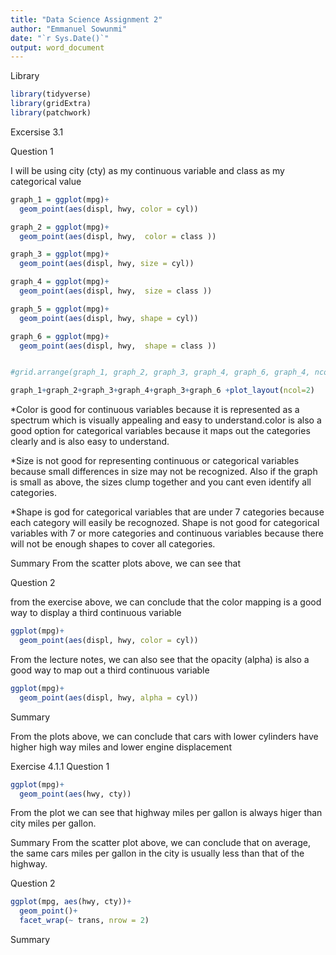 ```yaml
---
title: "Data Science Assignment 2"
author: "Emmanuel Sowunmi"
date: "`r Sys.Date()`"
output: word_document
---
```


Library

```r
library(tidyverse)
library(gridExtra)
library(patchwork)
```

Excersise 3.1

Question 1

I will be using city (cty) as my continuous variable and class as my categorical value
```r
graph_1 = ggplot(mpg)+
  geom_point(aes(displ, hwy, color = cyl))

graph_2 = ggplot(mpg)+
  geom_point(aes(displ, hwy,  color = class ))

graph_3 = ggplot(mpg)+
  geom_point(aes(displ, hwy, size = cyl))

graph_4 = ggplot(mpg)+
  geom_point(aes(displ, hwy,  size = class ))

graph_5 = ggplot(mpg)+
  geom_point(aes(displ, hwy, shape = cyl))

graph_6 = ggplot(mpg)+
  geom_point(aes(displ, hwy,  shape = class ))


#grid.arrange(graph_1, graph_2, graph_3, graph_4, graph_6, graph_4, ncol = 2)

graph_1+graph_2+graph_3+graph_4+graph_3+graph_6 +plot_layout(ncol=2)

```


*Color is good for continuous variables because it is represented as a spectrum which is visually appealing and easy to understand.color is also a good option for categorical variables because it maps out the categories clearly and is also easy to understand.

*Size is not good for representing continuous or categorical variables because small differences in size may not be recognized. Also if the graph is small as above, the sizes clump together and you cant even identify all categories. 

*Shape is god for categorical variables that are under 7 categories because each category will easily be recognozed. Shape is not good for categorical variables with 7 or more categories and continuous variables because there will not be enough shapes to cover all categories.


Summary
From the scatter plots above, we can see that


Question 2

from the exercise above, we can conclude that the color mapping is a good way to display a third continuous variable
```r
ggplot(mpg)+
  geom_point(aes(displ, hwy, color = cyl))
```

From the lecture notes, we can also see that the opacity (alpha) is also a good way to map out a third continuous variable

```r
ggplot(mpg)+
  geom_point(aes(displ, hwy, alpha = cyl))
```

Summary

From the plots above, we can conclude that cars with lower cylinders have higher high way miles and lower engine displacement


Exercise 4.1.1
Question 1

```r
ggplot(mpg)+
  geom_point(aes(hwy, cty))
```
From the plot we can see that highway miles per gallon is always higer than city miles per gallon.

Summary
From the scatter plot above, we can conclude that on average, the same cars miles per gallon in the city is usually less than that of the highway.

Question 2
```r

ggplot(mpg, aes(hwy, cty))+
  geom_point()+
  facet_wrap(~ trans, nrow = 2)
```

Summary

